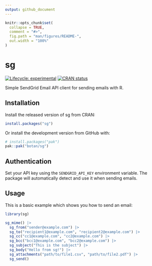 ```yaml
---
output: github_document
---
```


<!-- README.md is generated from README.Rmd. Please edit that file -->

```r
knitr::opts_chunk$set(
  collapse = TRUE,
  comment = "#>",
  fig.path = "man/figures/README-",
  out.width = "100%"
)
```

# sg

<!-- badges: start -->
[![Lifecycle: experimental](https://img.shields.io/badge/lifecycle-experimental-orange.svg)](https://lifecycle.r-lib.org/articles/stages.html#experimental)
[![CRAN status](https://www.r-pkg.org/badges/version/sg)](https://CRAN.R-project.org/package=sg)
<!-- badges: end -->

Simple SendGrid Email API client for sending emails with R.

## Installation

Install the released version of sg from CRAN:

``` r
install.packages("sg")
```

Or install the development version from GitHub with:

``` r
# install.packages("pak")
pak::pak("botan/sg")
```

## Authentication

Set your API key using the `SENDGRID_API_KEY` environment variable. The package will automatically detect and use it when sending emails.

## Usage

This is a basic example which shows you how to send an email:

```r
library(sg)

sg_mime() |>
  sg_from("sender@example.com") |>
  sg_to("recipient1@example.com", "recipient2@example.com") |>
  sg_cc("cc1@example.com", "cc2@example.com") |>
  sg_bcc("bcc1@example.com", "bcc2@example.com") |>
  sg_subject("This is the subject") |>
  sg_body("Hello from sg!") |>
  sg_attachments("path/to/file1.csv", "path/to/file2.pdf") |>
  sg_send()
```
